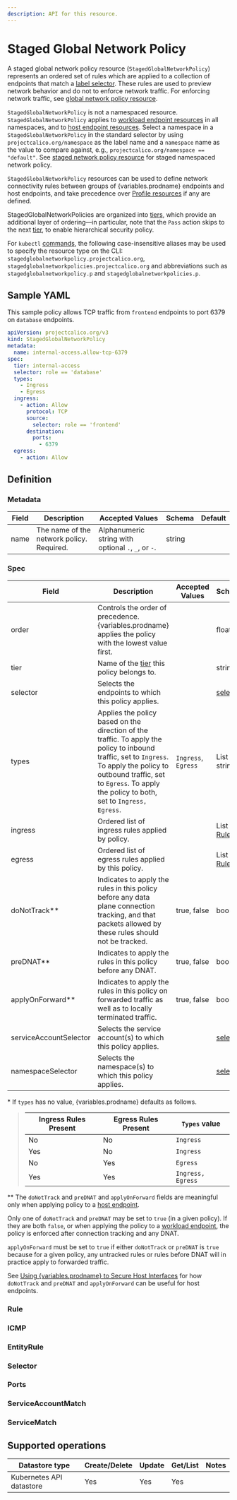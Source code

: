 ```yaml
---
description: API for this resource.
---
```


# Staged Global Network Policy








A staged global network policy resource (`StagedGlobalNetworkPolicy`) represents an ordered set of rules which are applied
to a collection of endpoints that match a [label selector](#selector). These rules are used to preview network behavior and do
not to enforce network traffic. For enforcing network traffic, see [global network policy resource](globalnetworkpolicy.mdx).

`StagedGlobalNetworkPolicy` is not a namespaced resource. `StagedGlobalNetworkPolicy` applies to [workload endpoint resources](workloadendpoint.mdx) in all namespaces, and to [host endpoint resources](hostendpoint.mdx).
Select a namespace in a `StagedGlobalNetworkPolicy` in the standard selector by using
`projectcalico.org/namespace` as the label name and a `namespace` name as the
value to compare against, e.g., `projectcalico.org/namespace == "default"`.
See [staged network policy resource](stagednetworkpolicy.mdx) for staged namespaced network policy.

`StagedGlobalNetworkPolicy` resources can be used to define network connectivity rules between groups of {variables.prodname} endpoints and host endpoints, and
take precedence over [Profile resources](profile.mdx) if any are defined.

StagedGlobalNetworkPolicies are organized into [tiers](tier.mdx), which provide an additional layer of ordering—in particular, note that the `Pass` action skips to the
next [tier](tier.mdx), to enable hierarchical security policy.

For `kubectl` [commands](https://kubernetes.io/docs/reference/kubectl/overview/), the following case-insensitive aliases
may be used to specify the resource type on the CLI:
`stagedglobalnetworkpolicy.projectcalico.org`, `stagedglobalnetworkpolicies.projectcalico.org` and abbreviations such as
`stagedglobalnetworkpolicy.p` and `stagedglobalnetworkpolicies.p`.

## Sample YAML

This sample policy allows TCP traffic from `frontend` endpoints to port 6379 on
`database` endpoints.

```yaml
apiVersion: projectcalico.org/v3
kind: StagedGlobalNetworkPolicy
metadata:
  name: internal-access.allow-tcp-6379
spec:
  tier: internal-access
  selector: role == 'database'
  types:
    - Ingress
    - Egress
  ingress:
    - action: Allow
      protocol: TCP
      source:
        selector: role == 'frontend'
      destination:
        ports:
          - 6379
  egress:
    - action: Allow
```

## Definition

### Metadata

| Field | Description                               | Accepted Values                                     | Schema | Default |
| ----- | ----------------------------------------- | --------------------------------------------------- | ------ | ------- |
| name  | The name of the network policy. Required. | Alphanumeric string with optional `.`, `_`, or `-`. | string |         |

### Spec

| Field                  | Description                                                                                                                                                                                                                          | Accepted Values     | Schema                | Default                                       |
| ---------------------- | ------------------------------------------------------------------------------------------------------------------------------------------------------------------------------------------------------------------------------------ | ------------------- | --------------------- | --------------------------------------------- |
| order                  | Controls the order of precedence. {variables.prodname} applies the policy with the lowest value first.                                                                                                                                       |                     | float                 |                                               |
| tier                   | Name of the [tier](tier.mdx) this policy belongs to.                                                                                                                                                                                 |                     | string                | `default`                                     |
| selector               | Selects the endpoints to which this policy applies.                                                                                                                                                                                  |                     | [selector](#selector) | all()                                         |
| types                  | Applies the policy based on the direction of the traffic. To apply the policy to inbound traffic, set to `Ingress`. To apply the policy to outbound traffic, set to `Egress`. To apply the policy to both, set to `Ingress, Egress`. | `Ingress`, `Egress` | List of strings       | Depends on presence of ingress/egress rules\* |
| ingress                | Ordered list of ingress rules applied by policy.                                                                                                                                                                                     |                     | List of [Rule](#rule) |                                               |
| egress                 | Ordered list of egress rules applied by this policy.                                                                                                                                                                                 |                     | List of [Rule](#rule) |                                               |
| doNotTrack\*\*         | Indicates to apply the rules in this policy before any data plane connection tracking, and that packets allowed by these rules should not be tracked.                                                                                | true, false         | boolean               | false                                         |
| preDNAT\*\*            | Indicates to apply the rules in this policy before any DNAT.                                                                                                                                                                         | true, false         | boolean               | false                                         |
| applyOnForward\*\*     | Indicates to apply the rules in this policy on forwarded traffic as well as to locally terminated traffic.                                                                                                                           | true, false         | boolean               | false                                         |
| serviceAccountSelector | Selects the service account(s) to which this policy applies.                                                                                                                                                                         |                     | [selector](#selector) | all()                                         |
| namespaceSelector      | Selects the namespace(s) to which this policy applies.                                                                                                                                                                               |                     | [selector](#selector) | all()                                         |

\* If `types` has no value, {variables.prodname} defaults as follows.

> | Ingress Rules Present | Egress Rules Present | `Types` value     |
> | --------------------- | -------------------- | ----------------- |
> | No                    | No                   | `Ingress`         |
> | Yes                   | No                   | `Ingress`         |
> | No                    | Yes                  | `Egress`          |
> | Yes                   | Yes                  | `Ingress, Egress` |

\*\* The `doNotTrack` and `preDNAT` and `applyOnForward` fields are meaningful
only when applying policy to a [host endpoint](hostendpoint.mdx).

Only one of `doNotTrack` and `preDNAT` may be set to `true` (in a given policy). If they are both `false`, or when applying the policy to a
[workload endpoint](workloadendpoint.mdx),
the policy is enforced after connection tracking and any DNAT.

`applyOnForward` must be set to `true` if either `doNotTrack` or `preDNAT` is
`true` because for a given policy, any untracked rules or rules before DNAT will
in practice apply to forwarded traffic.

See [Using {variables.prodname} to Secure Host Interfaces](../host-endpoints/index.mdx)
for how `doNotTrack` and `preDNAT` and `applyOnForward` can be useful for host endpoints.

### Rule

<Rule />

### ICMP

<Icmp />

### EntityRule

<Entityrule global='true' />

### Selector

<Selectors />

### Ports

<Ports />

### ServiceAccountMatch

<Serviceaccountmatch />

### ServiceMatch

<Servicematch />

## Supported operations

| Datastore type           | Create/Delete | Update | Get/List | Notes |
| ------------------------ | ------------- | ------ | -------- | ----- |
| Kubernetes API datastore | Yes           | Yes    | Yes      |
